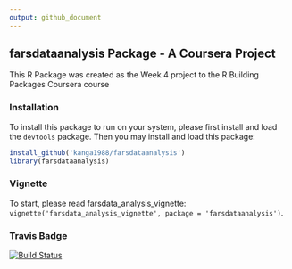 ```yaml
---
output: github_document
---
```


## farsdataanalysis Package - A Coursera Project

This R Package was created as the Week 4 project to the R Building Packages
Coursera course

### Installation

To install this package to run on your system, please first install and load the `devtools` package. Then you may install and load this package:

```R
install_github('kanga1988/farsdataanalysis')
library(farsdataanalysis)
```

### Vignette

To start, please read farsdata_analysis_vignette: `vignette('farsdata_analysis_vignette', package = 'farsdataanalysis')`.

### Travis Badge
[![Build Status](https://travis-ci.org/kanga1988/farsdataanalysis.svg?branch=master)](https://travis-ci.org/kanga1988/farsdataanalysis)

